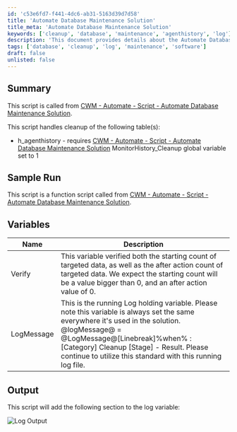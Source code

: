 ```yaml
---
id: 'c53e6fd7-f441-4dc6-ab31-5163d39d7d58'
title: 'Automate Database Maintenance Solution'
title_meta: 'Automate Database Maintenance Solution'
keywords: ['cleanup', 'database', 'maintenance', 'agenthistory', 'log']
description: 'This document provides details about the Automate Database Maintenance Solution script, which handles the cleanup of specific database tables, particularly focusing on the h_agenthistory table. It includes information on required variables, sample runs, and output logging for effective database management.'
tags: ['database', 'cleanup', 'log', 'maintenance', 'software']
draft: false
unlisted: false
---
```

## Summary

This script is called from [CWM - Automate - Script - Automate Database Maintenance Solution](https://proval.itglue.com/DOC-5078775-11637293).

This script handles cleanup of the following table(s):
- h_agenthistory - requires [CWM - Automate - Script - Automate Database Maintenance Solution](https://proval.itglue.com/DOC-5078775-11637293) MonitorHistory_Cleanup global variable set to 1

## Sample Run

This script is a function script called from [CWM - Automate - Script - Automate Database Maintenance Solution](https://proval.itglue.com/DOC-5078775-11637293).

## Variables

| Name       | Description                                                                                                                                                                 |
|------------|-----------------------------------------------------------------------------------------------------------------------------------------------------------------------------|
| Verify     | This variable verified both the starting count of targeted data, as well as the after action count of targeted data. We expect the starting count will be a value bigger than 0, and an after action value of 0. |
| LogMessage | This is the running Log holding variable. Please note this variable is always set the same everywhere it's used in the solution. @logMessage@ = @LogMessage@[Linebreak]%when% : [Category] Cleanup [Stage] - Result. Please continue to utilize this standard with this running log file. |

## Output

This script will add the following section to the log variable:

![Log Output](../../../static/img/Automate-Database-Maintenance---Monitors/image_1.png)











